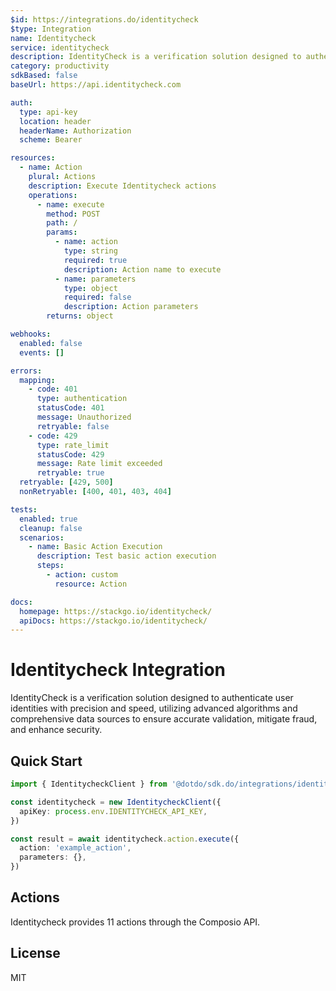 ```yaml
---
$id: https://integrations.do/identitycheck
$type: Integration
name: Identitycheck
service: identitycheck
description: IdentityCheck is a verification solution designed to authenticate user identities with precision and speed, utilizing advanced algorithms and comprehensive data sources to ensure accurate validation, mitigate fraud, and enhance security.
category: productivity
sdkBased: false
baseUrl: https://api.identitycheck.com

auth:
  type: api-key
  location: header
  headerName: Authorization
  scheme: Bearer

resources:
  - name: Action
    plural: Actions
    description: Execute Identitycheck actions
    operations:
      - name: execute
        method: POST
        path: /
        params:
          - name: action
            type: string
            required: true
            description: Action name to execute
          - name: parameters
            type: object
            required: false
            description: Action parameters
        returns: object

webhooks:
  enabled: false
  events: []

errors:
  mapping:
    - code: 401
      type: authentication
      statusCode: 401
      message: Unauthorized
      retryable: false
    - code: 429
      type: rate_limit
      statusCode: 429
      message: Rate limit exceeded
      retryable: true
  retryable: [429, 500]
  nonRetryable: [400, 401, 403, 404]

tests:
  enabled: true
  cleanup: false
  scenarios:
    - name: Basic Action Execution
      description: Test basic action execution
      steps:
        - action: custom
          resource: Action

docs:
  homepage: https://stackgo.io/identitycheck/
  apiDocs: https://stackgo.io/identitycheck/
---
```


# Identitycheck Integration

IdentityCheck is a verification solution designed to authenticate user identities with precision and speed, utilizing advanced algorithms and comprehensive data sources to ensure accurate validation, mitigate fraud, and enhance security.

## Quick Start

```typescript
import { IdentitycheckClient } from '@dotdo/sdk.do/integrations/identitycheck'

const identitycheck = new IdentitycheckClient({
  apiKey: process.env.IDENTITYCHECK_API_KEY,
})

const result = await identitycheck.action.execute({
  action: 'example_action',
  parameters: {},
})
```

## Actions

Identitycheck provides 11 actions through the Composio API.

## License

MIT
